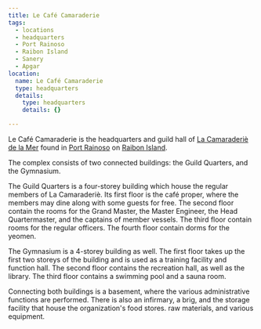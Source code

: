 ```yaml
---
title: Le Café Camaraderie
tags:
  - locations
  - headquarters
  - Port Rainoso
  - Raibon Island
  - Sanery
  - Apgar
location:
  name: Le Café Camaraderie
  type: headquarters
  details:
    type: headquarters
    details: {}

---
```


Le Café Camaraderie is the headquarters and guild hall of
[La Camaraderiè de la Mer](/organizations/la-camaraderie/) found in
[Port Rainoso](/locations/port-rainoso) on [Raibon Island](/locations/raibon-island).

The complex consists of two connected buildings: the Guild Quarters, and the
Gymnasium.

The Guild Quarters is a four-storey building which house the regular members of
La Camaraderiè. Its first floor is the café proper, where the members may dine
along with some guests for free. The second floor contain the rooms for the
Grand Master, the Master Engineer, the Head Quartermaster, and the captains of
member vessels. The third floor contain rooms for the regular officers. The
fourth floor contain dorms for the yeomen.

The Gymnasium is a 4-storey building as well. The first floor takes up the first
two storeys of the building and is used as a training facility and function
hall. The second floor contains the recreation hall, as well as the library. The
third floor contains a swimming pool and a sauna room.

Connecting both buildings is a basement, where the various administrative
functions are performed. There is also an infirmary, a brig, and the storage
facility that house the organization's food stores. raw materials, and various
equipment.
